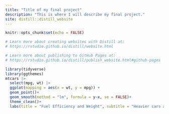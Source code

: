 ```yaml
---
title: "Title of my final project"
description: "This is where I will describe my final project." 
site: distill::distill_website
---
```


```r
knitr::opts_chunk$set(echo = FALSE)

# Learn more about creating websites with Distill at:
# https://rstudio.github.io/distill/website.html

# Learn more about publishing to GitHub Pages at:
# https://rstudio.github.io/distill/publish_website.html#github-pages

```


```r
library(tidyverse)
library(ggthemes)
mtcars |> 
  select(mpg, wt) |> 
  ggplot(mapping = aes(x = wt, y = mpg)) + 
  geom_point()+ 
  geom_smooth(method = "lm", formula = y~x, se = FALSE)+ 
  theme_clean()+ 
  labs(title = "Fuel Efficiency and Weight", subtitle = "Heavier cars are less fuel efficient",y = "MPG", x = "Weight (1000s of lbs)", caption = "Henderson and Vellerman (1981)")
```
